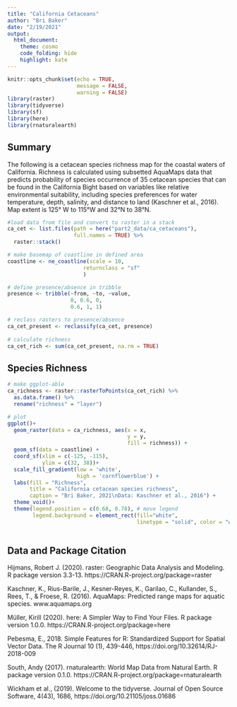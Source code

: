 ```yaml
---
title: "California Cetaceans"
author: "Bri Baker"
date: "2/19/2021"
output: 
  html_document:
    theme: cosmo
    code_folding: hide
    highlight: kate
---
```


```r
knitr::opts_chunk$set(echo = TRUE,
                      message = FALSE,
                      warning = FALSE)
library(raster)
library(tidyverse)
library(sf)
library(here)
library(rnaturalearth)

```

## Summary

The following is a cetacean species richness map for the coastal waters of California. Richness is calculated using subsetted AquaMaps data that predicts probability of species occurrence of 35 cetacean species that can be found in the California Bight based on variables like relative environmental suitability, including species preferences for water temperature, depth, salinity, and distance to land (Kaschner et al., 2016). Map extent is 125° W to 115°W and 32°N to 38°N.  



```r

#load data from file and convert to raster in a stack
ca_cet <- list.files(path = here("part2_data/ca_cetaceans"),
                     full.names = TRUE) %>% 
  raster::stack()

```

```r
# make basemap of coastline in defined area
coastline <- ne_coastline(scale = 10,
                        returnclass = "sf"
                        )

```

```r
# define presence/absence in tribble
presence <- tribble(~from, ~to, ~value,
                    0, 0.6, 0,
                    0.6, 1, 1)

# reclass rasters to presence/absence
ca_cet_present <- reclassify(ca_cet, presence)
  
# calculate richness
ca_cet_rich <- sum(ca_cet_present, na.rm = TRUE)

```


## Species Richness

```r
# make ggplot-able
ca_richness <- raster::rasterToPoints(ca_cet_rich) %>%
  as.data.frame() %>% 
  rename("richness" = "layer")

# plot
ggplot()+
  geom_raster(data = ca_richness, aes(x = x, 
                                      y = y, 
                                      fill = richness)) +
  geom_sf(data = coastline) +
  coord_sf(xlim = c(-125, -115), 
           ylim = c(32, 38))+
  scale_fill_gradient(low = 'white', 
                      high = 'cornflowerblue') +
  labs(fill = "Richness",
       title = "California cetacean species richness",
       caption = "Bri Baker, 2021\nData: Kaschner et al., 2016") +
  theme_void()+
  theme(legend.position = c(0.68, 0.78), # move legend
        legend.background = element_rect(fill="white", 
                                         linetype = "solid", color = "whitesmoke"))
  

```


## Data and Package Citation

Hijmans, Robert J. (2020). raster: Geographic Data Analysis and Modeling. R package version 3.3-13.
  https://CRAN.R-project.org/package=raster

Kaschner, K., Rius-Barile, J., Kesner-Reyes, K., Garilao, C., Kullander, S., Rees, T., & Froese, R. (2016). AquaMaps: Predicted range maps for aquatic species. www.aquamaps.org

Müller, Kirill (2020). here: A Simpler Way to Find Your Files. R package version 1.0.0.
  https://CRAN.R-project.org/package=here

Pebesma, E., 2018. Simple Features for R: Standardized Support for Spatial Vector Data. The R Journal 10 (1), 439-446, https://doi.org/10.32614/RJ-2018-009

South, Andy (2017). rnaturalearth: World Map Data from Natural Earth. R package version 0.1.0.
  https://CRAN.R-project.org/package=rnaturalearth
  
Wickham et al., (2019). Welcome to the tidyverse. Journal of Open Source Software, 4(43), 1686,
  https://doi.org/10.21105/joss.01686
